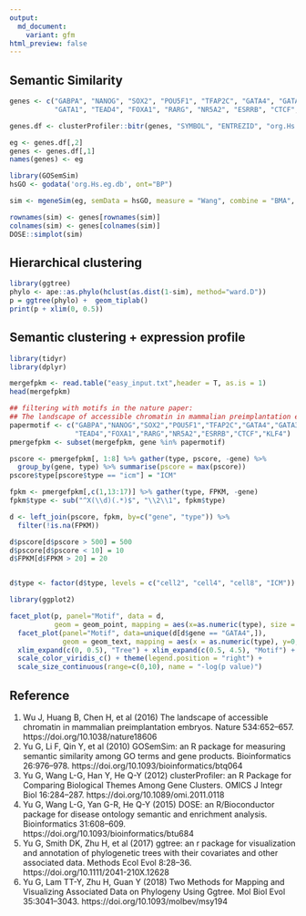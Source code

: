 ```yaml
---
output:
  md_document:
    variant: gfm
html_preview: false
---
```


## Semantic Similarity

```r
genes <- c("GABPA", "NANOG", "SOX2", "POU5F1", "TFAP2C", "GATA4", "GATA3",
           "GATA1", "TEAD4", "FOXA1", "RARG", "NR5A2", "ESRRB", "CTCF", "KLF4")

genes.df <- clusterProfiler::bitr(genes, "SYMBOL", "ENTREZID", "org.Hs.eg.db")

eg <- genes.df[,2]
genes <- genes.df[,1]
names(genes) <- eg

library(GOSemSim)
hsGO <- godata('org.Hs.eg.db', ont="BP")

sim <- mgeneSim(eg, semData = hsGO, measure = "Wang", combine = "BMA", verbose=FALSE)

rownames(sim) <- genes[rownames(sim)]
colnames(sim) <- genes[colnames(sim)]
DOSE::simplot(sim)
```

## Hierarchical clustering

```r
library(ggtree)
phylo <- ape::as.phylo(hclust(as.dist(1-sim), method="ward.D"))
p = ggtree(phylo) +  geom_tiplab()
print(p + xlim(0, 0.5))
```

## Semantic clustering + expression profile

```r
library(tidyr)
library(dplyr)

mergefpkm <- read.table("easy_input.txt",header = T, as.is = 1)
head(mergefpkm)

## filtering with motifs in the nature paper:
## The landscape of accessible chromatin in mammalian preimplantation embryos
papermotif <- c("GABPA","NANOG","SOX2","POU5F1","TFAP2C","GATA4","GATA3","GATA1",
                "TEAD4","FOXA1","RARG","NR5A2","ESRRB","CTCF","KLF4")
pmergefpkm <- subset(mergefpkm, gene %in% papermotif)

pscore <- pmergefpkm[, 1:8] %>% gather(type, pscore, -gene) %>%
  group_by(gene, type) %>% summarise(pscore = max(pscore))
pscore$type[pscore$type == "icm"] = "ICM"

fpkm <- pmergefpkm[,c(1,13:17)] %>% gather(type, FPKM, -gene)
fpkm$type <- sub("^X(\\d)(.*)$", "\\2\\1", fpkm$type)

d <- left_join(pscore, fpkm, by=c("gene", "type")) %>%
  filter(!is.na(FPKM))

d$pscore[d$pscore > 500] = 500
d$pscore[d$pscore < 10] = 10
d$FPKM[d$FPKM > 20] = 20


d$type <- factor(d$type, levels = c("cell2", "cell4", "cell8", "ICM"))

library(ggplot2)

facet_plot(p, panel="Motif", data = d, 
           geom = geom_point, mapping = aes(x=as.numeric(type), size = pscore, color=FPKM)) %>%
  facet_plot(panel="Motif", data=unique(d[d$gene == "GATA4",]),
             geom = geom_text, mapping = aes(x = as.numeric(type), y=0, label=type)) + 
  xlim_expand(c(0, 0.5), "Tree") + xlim_expand(c(0.5, 4.5), "Motif") +
  scale_color_viridis_c() + theme(legend.position = "right") + 
  scale_size_continuous(range=c(0,10), name = "-log(p value)")
```


## Reference

1. Wu J, Huang B, Chen H, et al (2016) The landscape of accessible chromatin in mammalian preimplantation embryos. Nature 534:652–657. https://doi.org/10.1038/nature18606
2. Yu G, Li F, Qin Y, et al (2010) GOSemSim: an R package for measuring semantic similarity among GO terms and gene products. Bioinformatics 26:976–978. https://doi.org/10.1093/bioinformatics/btq064
3. Yu G, Wang L-G, Han Y, He Q-Y (2012) clusterProfiler: an R Package for Comparing Biological Themes Among Gene Clusters. OMICS J Integr Biol 16:284–287. https://doi.org/10.1089/omi.2011.0118
4. Yu G, Wang L-G, Yan G-R, He Q-Y (2015) DOSE: an R/Bioconductor package for disease ontology semantic and enrichment analysis. Bioinformatics 31:608–609. https://doi.org/10.1093/bioinformatics/btu684
5. Yu G, Smith DK, Zhu H, et al (2017) ggtree: an r package for visualization and annotation of phylogenetic trees with their covariates and other associated data. Methods Ecol Evol 8:28–36. https://doi.org/10.1111/2041-210X.12628
6. Yu G, Lam TT-Y, Zhu H, Guan Y (2018) Two Methods for Mapping and Visualizing Associated Data on Phylogeny Using Ggtree. Mol Biol Evol 35:3041–3043. https://doi.org/10.1093/molbev/msy194
